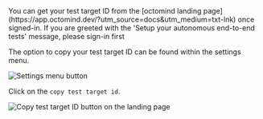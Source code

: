 <Tip>
  You can get your test target ID from the [octomind landing
  page](https://app.octomind.dev/?utm_source=docs&utm_medium=txt-lnk) once
  signed-in. If you are greeted with the 'Setup your autonomous end-to-end
  tests' message, please sign-in first
</Tip>

<div class="mt-8" />

The option to copy your test target ID can be found within the settings menu.

<Frame caption="Settings menu button">
  <img
    src="/images/open-settings-menu.png"
    alt="Settings menu button"
  />
</Frame>

Click on the `copy test target id`.

<Frame caption="Copy test target ID">
  <img
    src="/images/copy-test-target.png"
    alt="Copy test target ID button on the landing page"
  />
</Frame>
